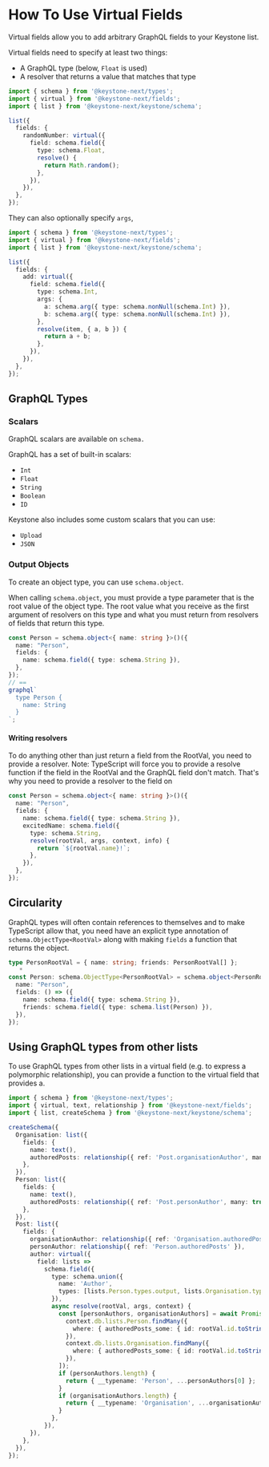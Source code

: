 
# How To Use Virtual Fields

Virtual fields allow you to add arbitrary GraphQL fields to your Keystone list.

Virtual fields need to specify at least two things:

- A GraphQL type (below, `Float` is used)
- A resolver that returns a value that matches that type

```ts
import { schema } from '@keystone-next/types';
import { virtual } from '@keystone-next/fields';
import { list } from '@keystone-next/keystone/schema';

list({
  fields: {
    randomNumber: virtual({
      field: schema.field({
        type: schema.Float,
        resolve() {
          return Math.random();
        },
      }),
    }),
  },
});
```

They can also optionally specify `args`,

```ts
import { schema } from '@keystone-next/types';
import { virtual } from '@keystone-next/fields';
import { list } from '@keystone-next/keystone/schema';

list({
  fields: {
    add: virtual({
      field: schema.field({
        type: schema.Int,
        args: {
          a: schema.arg({ type: schema.nonNull(schema.Int) }),
          b: schema.arg({ type: schema.nonNull(schema.Int) }),
        },
        resolve(item, { a, b }) {
          return a + b;
        },
      }),
    }),
  },
});
```

## GraphQL Types

### Scalars

GraphQL scalars are available on `schema.`

GraphQL has a set of built-in scalars:

- `Int`
- `Float`
- `String`
- `Boolean`
- `ID`

Keystone also includes some custom scalars that you can use:

- `Upload`
- `JSON`

### Output Objects

To create an object type, you can use `schema.object`.

When calling `schema.object`, you must provide a type parameter that is the root value of the object type.
The root value what you receive as the first argument of resolvers on this type and what you must return from resolvers of fields that return this type.

```ts
const Person = schema.object<{ name: string }>()({
  name: "Person",
  fields: {
    name: schema.field({ type: schema.String }),
  },
});
// ==
graphql`
  type Person {
    name: String
  }
`;
```

#### Writing resolvers

To do anything other than just return a field from the RootVal, you need to provide a resolver.
Note: TypeScript will force you to provide a resolve function if the field in the RootVal and the GraphQL field don't match. That's why you need to provide a resolver to the field on 

```ts
const Person = schema.object<{ name: string }>()({
  name: "Person",
  fields: {
    name: schema.field({ type: schema.String }),
    excitedName: schema.field({
      type: schema.String,
      resolve(rootVal, args, context, info) {
        return `${rootVal.name}!`;
      },
    }),
  },
});
```

## Circularity

GraphQL types will often contain references to themselves and to make
TypeScript allow that, you need have an explicit type annotation of
`schema.ObjectType<RootVal>` along with making `fields` a function that
returns the object.

```ts
type PersonRootVal = { name: string; friends: PersonRootVal[] };
   *
const Person: schema.ObjectType<PersonRootVal> = schema.object<PersonRootVal>()({
  name: "Person",
  fields: () => ({
    name: schema.field({ type: schema.String }),
    friends: schema.field({ type: schema.list(Person) }),
  }),
});
```

## Using GraphQL types from other lists

To use GraphQL types from other lists in a virtual field (e.g. to express a polymorphic relationship), you can provide a function to the virtual field that provides a.

```ts
import { schema } from '@keystone-next/types';
import { virtual, text, relationship } from '@keystone-next/fields';
import { list, createSchema } from '@keystone-next/keystone/schema';

createSchema({
  Organisation: list({
    fields: {
      name: text(),
      authoredPosts: relationship({ ref: 'Post.organisationAuthor', many: true }),
    },
  }),
  Person: list({
    fields: {
      name: text(),
      authoredPosts: relationship({ ref: 'Post.personAuthor', many: true }),
    },
  }),
  Post: list({
    fields: {
      organisationAuthor: relationship({ ref: 'Organisation.authoredPosts' }),
      personAuthor: relationship({ ref: 'Person.authoredPosts' }),
      author: virtual({
        field: lists =>
          schema.field({
            type: schema.union({
              name: 'Author',
              types: [lists.Person.types.output, lists.Organisation.types.output],
            }),
            async resolve(rootVal, args, context) {
              const [personAuthors, organisationAuthors] = await Promise.all([
                context.db.lists.Person.findMany({
                  where: { authoredPosts_some: { id: rootVal.id.toString() } },
                }),
                context.db.lists.Organisation.findMany({
                  where: { authoredPosts_some: { id: rootVal.id.toString() } },
                }),
              ]);
              if (personAuthors.length) {
                return { __typename: 'Person', ...personAuthors[0] };
              }
              if (organisationAuthors.length) {
                return { __typename: 'Organisation', ...organisationAuthors[0] };
              }
            },
          }),
      }),
    },
  }),
});
```

